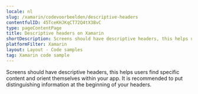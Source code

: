 ```yaml
---
locale: nl
slug: /xamarin/codevoorbeelden/descriptive-headers
contentfulID: 45TceKHJKqCT72Q4tX3BvC
type: pageContentPage
title: Descriptive headers on Xamarin
shortDescription: Screens should have descriptive headers, this helps users find specific content and orient themselves within your app.
platformFilter: Xamarin
layout: Layout - Code samples
tag: Xamarin code sample
---
```


Screens should have descriptive headers, this helps users find specific content and orient themselves within your app. It is recommended to put distinguishing information at the beginning of your headers.

<CodeSample id="screen-headers" locale="nl" platform="xamarin"/>